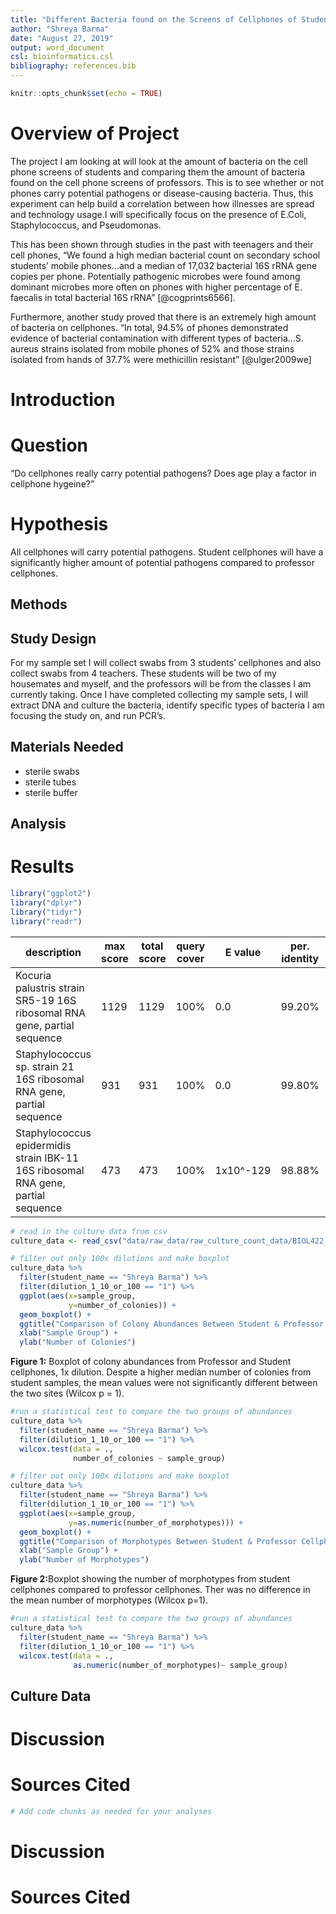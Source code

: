 ```yaml
---
title: "Different Bacteria found on the Screens of Cellphones of Students vs. Professors"
author: "Shreya Barma"
date: "August 27, 2019"
output: word_document
csl: bioinformatics.csl
bibliography: references.bib
---
```


```r
knitr::opts_chunk$set(echo = TRUE)
```

# Overview of Project 

The project I am looking at will look at the amount of bacteria on the cell phone screens of students and comparing them the amount of bacteria found on the cell phone screens of professors. This is to see whether or not phones carry potential pathogens or disease-causing bacteria. Thus, this experiment can help build a correlation between how illnesses are spread and technology usage.I will specifically focus on the presence of E.Coli, Staphylococcus, and Pseudomonas.

This has been shown through studies in the past with teenagers and their cell phones, "We found a high median bacterial count on secondary school students’ mobile phones...and a median of 17,032 bacterial 16S rRNA gene copies per phone. Potentially pathogenic microbes were found among dominant microbes more often on phones with higher percentage of E. faecalis in total bacterial 16S rRNA" [@cogprints6566]. 

Furthermore, another study proved that there is an extremely high amount of bacteria on cellphones. "In total, 94.5% of phones demonstrated evidence of bacterial contamination with different types of bacteria...S. aureus strains isolated from mobile phones of 52% and those strains isolated from hands of 37.7% were methicillin resistant" [@ulger2009we]

# Introduction

# Question

"Do cellphones really carry potential pathogens? Does age play a factor in cellphone hygeine?" 

# Hypothesis 

All cellphones will carry potential pathogens. Student cellphones will have a significantly higher amount of potential pathogens compared to professor cellphones. 

## Methods


## Study Design

For my sample set I will collect swabs from 3 students' cellphones and also collect swabs from 4 teachers. These students will be two of my housemates and myself, and the professors will be from the classes I am currently taking. Once I have completed collecting my sample sets, I will extract DNA and culture the bacteria, identify specific types of bacteria I am focusing the study on, and run PCR's. 

## Materials Needed 

* sterile swabs 
* sterile tubes 
* sterile buffer  

## Analysis

# Results

```r
library("ggplot2")
library("dplyr")
library("tidyr")
library("readr")
```

| description                                                                       | max score | total score | query cover | E value   | per. identity | Accession  |
|-----------------------------------------------------------------------------------|-----------|-------------|-------------|-----------|---------------|------------|
| Kocuria palustris strain SR5-19 16S ribosomal RNA gene, partial sequence          | 1129      | 1129        | 100%        | 0.0       | 99.20%        | MN421514.1 |
| Staphylococcus sp. strain 21 16S ribosomal RNA gene, partial sequence             | 931       | 931         | 100%        | 0.0       | 99.80%        | MK465362.1 |
| Staphylococcus epidermidis strain IBK-11 16S ribosomal RNA gene, partial sequence | 473       | 473         | 100%        | 1x10^-129 | 98.88%        | MN428237.1 |


```r
# read in the culture data from csv
culture_data <- read_csv("data/raw_data/raw_culture_count_data/BIOL422_culturing_data - Sheet1.csv")
```

```r
# filter out only 100x dilutions and make boxplot
culture_data %>% 
  filter(student_name == "Shreya Barma") %>%
  filter(dilution_1_10_or_100 == "1") %>% 
  ggplot(aes(x=sample_group,
             y=number_of_colonies)) +
  geom_boxplot() + 
  ggtitle("Comparison of Colony Abundances Between Student & Professor Cellphones", "1x dilution") +
  xlab("Sample Group") +
  ylab("Number of Colonies")
```

**Figure 1:** Boxplot of colony abundances from Professor and Student cellphones, 1x dilution. Despite a higher median number of colonies from student samples, the mean values were not significantly different between the two sites (Wilcox p = 1). 

```r
#run a statistical test to compare the two groups of abundances 
culture_data %>% 
  filter(student_name == "Shreya Barma") %>%
  filter(dilution_1_10_or_100 == "1") %>% 
  wilcox.test(data = ., 
              number_of_colonies ~ sample_group)

```

```r
# filter out only 100x dilutions and make boxplot
culture_data %>% 
  filter(student_name == "Shreya Barma") %>%
  filter(dilution_1_10_or_100 == "1") %>% 
  ggplot(aes(x=sample_group,
             y=as.numeric(number_of_morphotypes))) +
  geom_boxplot() + 
  ggtitle("Comparison of Morphotypes Between Student & Professor Cellphones", "1x dilution") +
  xlab("Sample Group") +
  ylab("Number of Morphotypes")
```


**Figure 2:**Boxplot showing the number of morphotypes from student cellphones compared to professor cellphones. Ther was no difference in the mean number of morphotypes (Wilcox p=1).

```r
#run a statistical test to compare the two groups of abundances 
culture_data %>% 
  filter(student_name == "Shreya Barma") %>%
  filter(dilution_1_10_or_100 == "1") %>% 
  wilcox.test(data = ., 
              as.numeric(number_of_morphotypes)~ sample_group)

```
  

## Culture Data

# Discussion

# Sources Cited
```r
# Add code chunks as needed for your analyses
```

# Discussion

# Sources Cited
